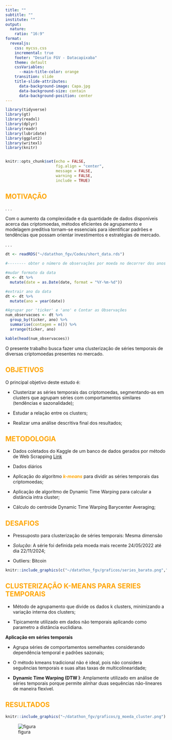 ```yaml
---
title: ""
subtitle: ""
institute: ""
output:
  nature:
    ratio: "16:9"
format: 
  revealjs:
    css: mycss.css
    incremental: true 
    footer: "Desafio FGV - Datacapixaba"
    theme: default
    cssVariables:
      --main-title-color: orange
    transition: slide
    title-slide-attributes: 
      data-background-image: Capa.jpg
      data-background-size: contain
      data-background-position: center
---
```


```r
library(tidyverse)
library(gt)
library(readxl)
library(dplyr)
library(readr)
library(lubridate)  
library(ggplot2)
library(writexl)
library(knitr)


knitr::opts_chunk$set(echo = FALSE,
                      fig.align = "center",
                      message = FALSE,
                      warning = FALSE,
                      include = TRUE)

```

##  {background-image="Capa.jpg" background-size="93%" background-color="white"}

## [ MOTIVAÇÃO ]{style="color: orange;"} {.smaller }

. . .

Com o aumento da complexidade e da quantidade de dados disponíveis acerca das criptomoedas, métodos eficientes de agrupamento e modelagem preditiva tornam-se essenciais para identificar padrões e tendências que possam orientar investimentos e estratégias de mercado.


. . .
```r
dt <- readRDS("~/datathon_fgv/Codes/short_data.rds")

#-------- obter o número de observações por moeda no decorrer dos anos

#mudar formato da data
dt <- dt %>%
  mutate(date = as.Date(date, format = "%Y-%m-%d"))

#extrair ano da data
dt <- dt %>%
  mutate(ano = year(date))

#Agrupar por 'ticker' e 'ano' e Contar as Observações
num_observacoes <- dt %>%
  group_by(ticker, ano) %>%
  summarise(contagem = n()) %>%
  arrange(ticker, ano)

kable(head(num_observacoes))
```



O presente trabalho busca fazer uma clusterização de séries temporais de diversas criptomoedas presentes no mercado.



## [ OBJETIVOS ]{style="color: orange;"} {.smaller }

O principal objetivo deste estudo é:

-   Clusterizar as séries temporais das criptomoedas, segmentando-as em clusters que agrupam séries com comportamentos similares (tendências e sazonalidade);

- Estudar a relação entre os clusters;

- Realizar uma análise descritiva final dos resultados;


## [ METODOLOGIA ]{style="color: orange;"} {.smaller }

- Dados coletados do Kaggle de um banco de dados gerados por método de Web Scrapping [Link](https://www.kaggle.com/datasets/debashish311601/intraday-cryptocurrency-prices)

- Dados diários

- Aplicação do algoritmo [***k-means***]{style="color: orange;"} para dividir as séries temporais das criptomoedas;

- Aplicação de algoritmo de Dynamic Time Warping para calcular a distância intra cluster;

- Cálculo do centroide Dynamic Time Warping Barycenter Averaging;


## [ DESAFIOS ]{style="color: orange;"} {.smaller }

- Pressuposto para clusterização de séries temporais: Mesma dimensão

- *Solução*: A série foi definida pela moeda mais recente 24/05/2022 até dia 22/11/2024;

- Outliers: Bitcoin

```r


knitr::include_graphics(c("~/datathon_fgv/graficos/series_barato.png","~/datathon_fgv/graficos/series_caro_barato.png"))

```

## [ CLUSTERIZAÇÃO K-MEANS PARA SERIES TEMPORAIS]{style="color: orange;"} {.smaller }

- Método de agrupamento que divide os dados k clusters, minimizando a variação interna dos clusters;

- Tipicamente utilizado em dados não temporais aplicando como parametro a distância euclidiana.

**Aplicação em séries temporais**

- Agrupa séries de comportamentos semelhantes considerando dependência temporal e padrões sazonais;

- O método kmeans tradicional não é ideal, pois não considera seguências temporais e suas altas taxas de multicolinearidade;

- **Dynamic Time Warping (DTW )**: Amplamente utilizado em análise de séries temporais porque permite alinhar duas sequências não-lineares de maneira flexível.

## [RESULTADOS]{style="color: orange;"} {.smaller }


```r


knitr::include_graphics("~/datathon_fgv/graficos/g_moeda_cluster.png")

```

![figura](graficos/g_moeda_cluster.png)

